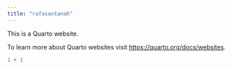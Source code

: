 ```yaml
---
title: "rafasantanah"
---
```


This is a Quarto website.

To learn more about Quarto websites visit <https://quarto.org/docs/websites>.

```r
1 + 1
```
